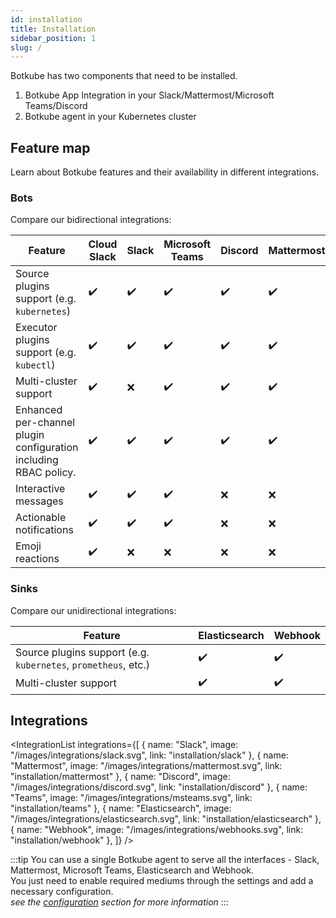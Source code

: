 ```yaml
---
id: installation
title: Installation
sidebar_position: 1
slug: /
---
```



Botkube has two components that need to be installed.

1. Botkube App Integration in your Slack/Mattermost/Microsoft Teams/Discord
2. Botkube agent in your Kubernetes cluster

## Feature map

Learn about Botkube features and their availability in different integrations.

### Bots

Compare our bidirectional integrations:

| Feature                                                          | Cloud Slack        | Slack              | Microsoft Teams    | Discord            | Mattermost         |
| ---------------------------------------------------------------- | ------------------ | ------------------ | ------------------ | ------------------ | ------------------ |
| Source plugins support (e.g. `kubernetes`)                       | :heavy_check_mark: | :heavy_check_mark: | :heavy_check_mark: | :heavy_check_mark: | :heavy_check_mark: |
| Executor plugins support (e.g. `kubectl`)                        | :heavy_check_mark: | :heavy_check_mark: | :heavy_check_mark: | :heavy_check_mark: | :heavy_check_mark: |
| Multi-cluster support                                            | :heavy_check_mark: | :x:                | :heavy_check_mark: | :heavy_check_mark: | :heavy_check_mark: |
| Enhanced per-channel plugin configuration including RBAC policy. | :heavy_check_mark: | :heavy_check_mark: | :heavy_check_mark: | :heavy_check_mark: | :heavy_check_mark: |
| Interactive messages                                             | :heavy_check_mark: | :heavy_check_mark: | :heavy_check_mark: | :x:                | :x:                |
| Actionable notifications                                         | :heavy_check_mark: | :heavy_check_mark: | :heavy_check_mark: | :x:                | :x:                |
| Emoji reactions                                                  | :heavy_check_mark: | :x:                | :x:                | :x:                | :x:                |

### Sinks

Compare our unidirectional integrations:

| Feature                                                        | Elasticsearch      | Webhook            |
| -------------------------------------------------------------- | ------------------ | ------------------ |
| Source plugins support (e.g. `kubernetes`, `prometheus`, etc.) | :heavy_check_mark: | :heavy_check_mark: |
| Multi-cluster support                                          | :heavy_check_mark: | :heavy_check_mark: |

## Integrations

<IntegrationList
  integrations={[
    { name: "Slack", image: "/images/integrations/slack.svg", link: "installation/slack" },
    { name: "Mattermost", image: "/images/integrations/mattermost.svg", link: "installation/mattermost" },
    { name: "Discord", image: "/images/integrations/discord.svg", link: "installation/discord" },
    { name: "Teams", image: "/images/integrations/msteams.svg", link: "installation/teams" },
    { name: "Elasticsearch", image: "/images/integrations/elasticsearch.svg", link: "installation/elasticsearch" },
    { name: "Webhook", image: "/images/integrations/webhooks.svg", link: "installation/webhook" },
  ]}
/>

:::tip
You can use a single Botkube agent to serve all the interfaces - Slack, Mattermost, Microsoft Teams, Elasticsearch and Webhook. <br/>
You just need to enable required mediums through the settings and add a necessary configuration.<br/>
_see the [configuration](../configuration/index.mdx) section for more information_
:::
